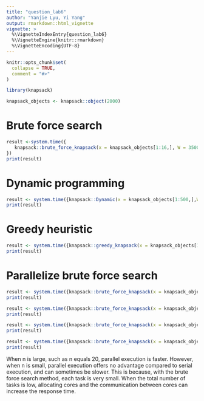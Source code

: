 ```yaml
---
title: "question_lab6"
author: "Yanjie Lyu, Yi Yang"
output: rmarkdown::html_vignette
vignette: >
  %\VignetteIndexEntry{question_lab6}
  %\VignetteEngine{knitr::rmarkdown}
  %\VignetteEncoding{UTF-8}
---
```


```r
knitr::opts_chunk$set(
  collapse = TRUE,
  comment = "#>"
)
```

```r
library(knapsack)
```

```r
knapsack_objects <- knapsack::object(2000)
```


# Brute force search

```r
result <-system.time({
   knapsack::brute_force_knapsack(x = knapsack_objects[1:16,], W = 3500)
})
print(result)  
```

# Dynamic programming

```r
result <- system.time({knapsack::Dynamic(x = knapsack_objects[1:500,],W = 3500)})
print(result)
```

# Greedy heuristic

```r
result <- system.time({knapsack::greedy_knapsack(x = knapsack_objects[1:1000000,],W = 3500)})
print(result)
```
# Parallelize brute force search
```r
result <- system.time({knapsack::brute_force_knapsack(x = knapsack_objects[1:20,], W = 3500,parallel=TRUE)})
print(result)
```
```r
result <- system.time({knapsack::brute_force_knapsack(x = knapsack_objects[1:20,], W = 3500)})
print(result)
```
```r
result <- system.time({knapsack::brute_force_knapsack(x = knapsack_objects[1:10,], W = 3500,parallel=TRUE)})
print(result)
```
```r
result <- system.time({knapsack::brute_force_knapsack(x = knapsack_objects[1:10,], W = 3500)})
print(result)
```
When n is large, such as n equals 20, parallel execution is faster. However, when 
n is small, parallel execution offers no advantage compared to serial execution, and can sometimes be slower. 
This is because, with the brute force search method, each task is very small. When the total number of tasks is low, 
allocating cores and the communication between cores can increase the response time.
